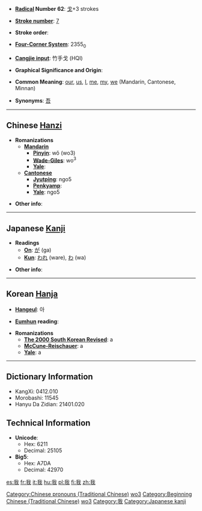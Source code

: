 * '''[[Wiktionary:Chinese radical index| Radical]] Number 62''': [[Wiktionary:Chinese radical index 戈|戈]]+3 strokes

* '''[[Wiktionary:Chinese total strokes index|Stroke number]]''': [[Wiktionary:Chinese total strokes index 7|7]]

* '''Stroke order''': 

* '''[[Wiktionary:Chinese four corner index|Four-Corner System]]''': 2355<sub>0</sub>

* '''[[Wiktionary:Chinese Cangjie index|Cangjie input]]''': 竹手戈 (HQI)

* '''Graphical Significance and Origin''': 

* '''Common Meaning''': [[our]], [[us]], [[I]], [[me]], [[my]], [[we]] (Mandarin, Cantonese, Minnan)

* '''Synonyms''': [[吾]]

----

== Chinese [[Hanzi]] ==

* '''Romanizations'''
** '''[[Mandarin]]'''
*** '''[[Pinyin]]''': wǒ (wo3)
*** '''[[Wade-Giles]]''': wo<sup>3</sup>
*** '''[[Yale]]''': 
** '''[[Cantonese]]'''
*** '''[[Jyutping]]''': ngo5
*** '''[[Penkyamp]]''': 
*** '''[[Yale]]''': ngo5

* '''Other info''': 

----

== Japanese [[Kanji]] ==

* '''Readings'''
** '''[[On]]''': [[が]] (ga)
** '''[[Kun]]''': [[われ]] (ware), [[わ]] (wa)

* '''Other info''':  

----

== Korean [[Hanja]] ==

* '''[[Hangeul]]''': 아

* '''[[Eumhun]] reading''': 

* '''Romanizations'''
** '''[[The 2000 South Korean Revised Romanization|The 2000 South Korean Revised]]''': a
** '''[[McCune-Reischauer]]''': a
** '''[[Yale]]''': a

----

== Dictionary Information ==

* KangXi: 0412.010
* Morobashi: 11545
* Hanyu Da Zidian: 21401.020

== Technical Information ==

* '''Unicode''':
** Hex: 6211
** Decimal: 25105
* '''Big5''':
** Hex: A7DA
** Decimal: 42970

[[Category:Chinese pronouns (Traditional Chinese)]]
[[Category:Chinese pronouns (Simplified Chinese)|wo3]]
[[Category:Beginning Chinese (Traditional Chinese)]]
[[Category:Beginning Chinese (Simplified Chinese)|wo3]]
[[Category:我]]
[[Category:Japanese kanji]]

[[es:我]]
[[fr:我]]
[[it:我]]
[[hu:我]]
[[pl:我]]
[[fi:我]]
[[zh:我]]